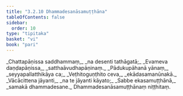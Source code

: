 ```yaml
---
title: "3.2.10 Dhammadesanāsamuṭṭhāna"
tableOfContents: false
sidebar:
  order: 10
type: "tipitaka"
basket: "vi"
book: "pari"
---
```



<DynamicBreadcrumb />

<Division number="267" book="pari" e="ch" v="5" p="162">

<Paragraph number="1138" type="verses" book="pari">
_Chattapāṇissa saddhammaṃ,_  
_na desenti tathāgatā;_  
_Evameva daṇḍapāṇissa,_  
_satthaāvudhapāṇinaṃ._  

</Paragraph>

<Paragraph number="1139" type="verses" book="pari">
_Pādukupāhanā yānaṃ,_  
_seyyapallatthikāya ca;_  
_Veṭhitoguṇṭhito ceva,_  
_ekādasamanūnakā._  

</Paragraph>

<Paragraph number="1140" type="verses" book="pari">
_Vācācittena jāyanti,_  
_na te jāyanti kāyato;_  
_Sabbe ekasamuṭṭhānā,_  
_samakā dhammadesane._  


</Paragraph>
</Division>

<Paragraph number="1141" type="center" book="pari">
Dhammadesanāsamuṭṭhānaṃ niṭṭhitaṃ.
</Paragraph>
